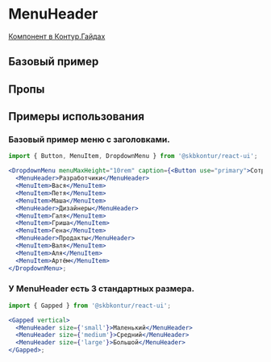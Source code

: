 
<Meta of={MenuHeaderStories} />

# MenuHeader

[Компонент в Контур.Гайдах](https)

## Базовый пример

<Primary />

## Пропы

<Controls />

## Примеры использования

### Базовый пример меню с заголовками.

```jsx harmony
import { Button, MenuItem, DropdownMenu } from '@skbkontur/react-ui';

<DropdownMenu menuMaxHeight="10rem" caption={<Button use="primary">Сотрудники компании</Button>}>
  <MenuHeader>Разработчики</MenuHeader>
  <MenuItem>Вася</MenuItem>
  <MenuItem>Петя</MenuItem>
  <MenuItem>Маша</MenuItem>
  <MenuHeader>Дизайнеры</MenuHeader>
  <MenuItem>Галя</MenuItem>
  <MenuItem>Гриша</MenuItem>
  <MenuItem>Гена</MenuItem>
  <MenuHeader>Продакты</MenuHeader>
  <MenuItem>Валя</MenuItem>
  <MenuItem>Аля</MenuItem>
  <MenuItem>Артём</MenuItem>
</DropdownMenu>;
```

### У MenuHeader есть 3 стандартных размера.

```jsx harmony
import { Gapped } from '@skbkontur/react-ui';

<Gapped vertical>
  <MenuHeader size={'small'}>Маленький</MenuHeader>
  <MenuHeader size={'medium'}>Средний</MenuHeader>
  <MenuHeader size={'large'}>Большой</MenuHeader>
</Gapped>;
```
